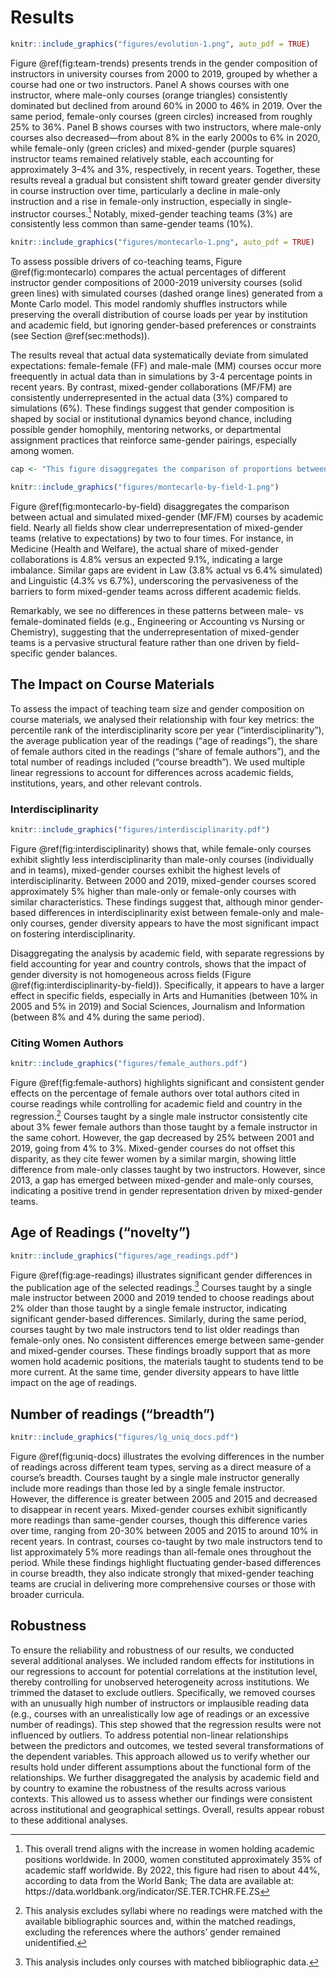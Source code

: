 
# Results

```r

knitr::include_graphics("figures/evolution-1.png", auto_pdf = TRUE)
```

<!-- As illustrated in Figure \@ref(fig:team-trends), the share of classes taught by a single female instructor steadly increased between 2000 and 2019, going from 25% to 36% courses per year (a 44% increase). Similarly, the share of courses co-taught by two female instructors rose by 33% over the same period, going from 3% to 4%.  In contrast, the share of mixed-gender teams remained largely unchanged at 3% per year. This overall trend aligns with the increase in women holding academic positions worldwide.[^women-academia] However, the lack of growth in mixed-gender teams suggests the growing presence of women in academia has not translated into increased mixed-gender collaborations. Notice that, although co-teaching teams make up only 13% of courses in 2019, this still amounts to over 660,000 courses --- underscoring their significance in academic teaching. -->



Figure \@ref(fig:team-trends) presents trends in the gender composition of instructors in university courses from 2000 to 2019, grouped by whether a course had one or two instructors. Panel A shows courses with one instructor, where male-only courses (orange triangles) consistently dominated but declined from around 60% in 2000 to 46% in 2019. Over the same period, female-only courses (green circles) increased from roughly 25% to 36%. Panel B shows courses with two instructors, where male-only courses also decreased—from about 8% in the early 2000s to 6% in 2020, while female-only (green cricles) and mixed-gender (purple squares) instructor teams remained relatively stable, each accounting for approximately 3–4% and 3%, respectively, in recent years. Together, these results reveal a gradual but consistent shift toward greater gender diversity in course instruction over time, particularly a decline in male-only instruction and a rise in female-only instruction, especially in single-instructor courses.[^women-academia] Notably, mixed-gender teaching teams (3%) are consistently less common than same-gender teams (10%).

[^women-academia]: This overall trend aligns with the increase in women holding academic positions worldwide. In 2000, women constituted approximately 35% of academic staff worldwide. By 2022, this figure had risen to about 44%, according to data from the World Bank; The data are available at: https://data.worldbank.org/indicator/SE.TER.TCHR.FE.ZS

```r

knitr::include_graphics("figures/montecarlo-1.png", auto_pdf = TRUE)
```

<!-- To assess whether gender preferences influence co-teaching teams, Figure \@ref(fig:montecarlo) compares the actual gender composition of courses with a distribution generated by a Monte Carlo simulation. This simulation assumes no gender preferences in team formation, while it preserves institutional constrants by holding constant the number of teams by size, institution, year, and across 69 academic fields. -->

To assess possible drivers of co-teaching teams, Figure \@ref(fig:montecarlo) compares the actual percentages of different instructor gender compositions of 2000-2019 university courses (solid green lines) with simulated courses (dashed orange lines) generated from a Monte Carlo model. This model randomly shuffles instructors while preserving the overall distribution of course loads per year by institution and academic field, but ignoring gender-based preferences or constraints (see Section \@ref(sec:methods)).

The results reveal that actual data systematically deviate from simulated expectations: female-female (FF) and male-male (MM) courses occur more freequently in actual data than in simulations by 3-4 percentage points in recent years. By contrast, mixed-gender collaborations (MF/FM) are consistently underrepresented in the actual data (3%) compared to simulations (6%). These findings suggest that gender composition is shaped by social or institutional dynamics beyond chance, including possible gender homophily, mentoring networks, or departmental assignment practices that reinforce same-gender pairings, especially among women.

```r
cap <- "This figure disaggregates the comparison of proportions between actual (green) and simulated (orange) mixed-gender (MF/FM) courses by academic field. The shaded bar indicates 95% confidence level of the proportion." # nolint

knitr::include_graphics("figures/montecarlo-by-field-1.png")
```

Figure \@ref(fig:montecarlo-by-field) disaggregates the comparison between actual and simulated mixed-gender (MF/FM) courses by academic field. Nearly all fields show clear underrepresentation of mixed-gender teams (relative to expectations) by two to four times. For instance, in Medicine (Health and Welfare), the actual share of mixed-gender collaborations is 4.8% versus an expected 9.1%, indicating a large imbalance. Similar gaps are evident in Law (3.8% actual vs 6.4% simulated) and Linguistic (4.3% vs 6.7%), underscoring the pervasiveness of the barriers to form mixed-gender teams across different academic fields. 

Remarkably, we see no differences in these patterns between male- vs female-dominated fields (e.g., Engineering or Accounting vs Nursing or Chemistry), suggesting that the underrepresentation of mixed-gender teams is a pervasive structural feature rather than one driven by field-specific gender balances.

## The Impact on Course Materials

To assess the impact of teaching team size and gender composition on course materials, we analysed their relationship with four key metrics: the percentile rank of the interdisciplinarity score per year ("interdisciplinarity"), the average publication year of the readings ("age of readings"), the share of female authors cited in the readings ("share of female authors"), and the total number of readings included ("course breadth"). We used multiple linear regressions to account for differences across academic fields, institutions, years, and other relevant controls.

### Interdisciplinarity

```r
knitr::include_graphics("figures/interdisciplinarity.pdf")
```

Figure \@ref(fig:interdisciplinarity) shows that, while female-only courses exhibit slightly less interdisciplinarity than male-only courses (individually and in teams), mixed-gender courses exhibit the highest levels of interdisciplinarity. Between 2000 and 2019, mixed-gender courses scored approximately 5% higher than male-only or female-only courses with similar characteristics. These findings suggest that, although minor gender-based differences in interdisciplinarity exist between female-only and male-only courses, gender diversity appears to have the most significant impact on fostering interdisciplinarity.

Disaggregating the analysis by academic field, with separate regressions by field accounting for year and country controls, shows that the impact of gender diversity is not homogeneous across fields (Figure \@ref(fig:interdisciplinarity-by-field)). Specifically, it appears to have a larger effect in specific fields, especially in Arts and Humanities (between 10%  in 2005 and 5% in 2019) and Social Sciences, Journalism and Information (between 8% and 4% during the same period).

### Citing Women Authors

```r
knitr::include_graphics("figures/female_authors.pdf")
```

Figure \@ref(fig:female-authors) highlights significant and consistent gender effects on the percentage of female authors over total authors cited in course readings while controlling for academic field and country in the regression.[^female-authors] Courses taught by a single male instructor consistently cite about 3% fewer female authors than those taught by a female instructor in the same cohort. However, the gap decreased by 25% between 2001 and 2019, going from 4% to 3%. Mixed-gender courses do not offset this disparity, as they cite fewer women by a similar margin, showing little difference from male-only classes taught by two instructors.  However, since 2013, a gap has emerged between mixed-gender and male-only courses, indicating a positive trend in gender representation driven by mixed-gender teams.

[^female-authors]: This analysis excludes syllabi where no readings were matched with the available bibliographic sources and, within the matched readings, excluding the references where the authors' gender remained unidentified.

## Age of Readings (“novelty”)

```r
knitr::include_graphics("figures/age_readings.pdf")
```

Figure \@ref(fig:age-readings) illustrates significant gender differences in the publication age of the selected readings.[^age-footnote] Courses taught by a single male instructor between 2000 and 2019 tended to choose readings about 2% older than those taught by a single female instructor, indicating significant gender-based differences. Similarly, during the same period, courses taught by two male instructors tend to list older readings than female-only ones. No consistent differences emerge between same-gender and mixed-gender courses. These findings broadly support that as more women hold academic positions, the materials taught to students tend to be more current. At the same time, gender diversity appears to have little impact on the age of readings.

[^age-footnote]: This analysis includes only courses with matched bibliographic data. 

## Number of readings (“breadth”)

```r
knitr::include_graphics("figures/lg_uniq_docs.pdf")
```

Figure \@ref(fig:uniq-docs) illustrates the evolving differences in the number of readings across different team types, serving as a direct measure of a course's breadth. Courses taught by a single male instructor generally include more readings than those led by a single female instructor. However, the difference is greater between 2005 and 2015 and decreased to disappear in recent years. Mixed-gender courses exhibit significantly more readings than same-gender courses, though this difference varies over time, ranging from 20-30% between 2005 and 2015 to around 10% in recent years. In contrast, courses co-taught by two male instructors tend to list approximately 5% more readings than all-female ones throughout the period. While these findings highlight fluctuating gender-based differences in course breadth, they also indicate strongly that mixed-gender teaching teams are crucial in delivering more comprehensive courses or those with broader curricula. 

## Robustness

To ensure the reliability and robustness of our results, we conducted several additional analyses. We included random effects for institutions in our regressions to account for potential correlations at the institution level, thereby controlling for unobserved heterogeneity across institutions. We trimmed the dataset to exclude outliers. Specifically, we removed courses with an unusually high number of instructors or implausible reading data (e.g., courses with an unrealistically low age of readings or an excessive number of readings). This step showed that the regression results were not influenced by outliers. To address potential non-linear relationships between the predictors and outcomes, we tested several transformations of the dependent variables. This approach allowed us to verify whether our results hold under different assumptions about the functional form of the relationships. We further disaggregated the analysis by academic field and by country to examine the robustness of the results across various contexts. This allowed us to assess whether our findings were consistent across institutional and geographical settings. Overall, results appear robust to these additional analyses.